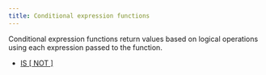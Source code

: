 ```yaml
---
title: Conditional expression functions
---
```


Conditional expression functions return values based on logical operations using each expression passed to the function.

* [IS [ NOT ]](/reference/functions/conditional-expression/is)
